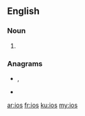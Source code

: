 {{also|Ios|iOS|-ios|íos-}}
==English==

===Noun===
{{head|en|noun plural form}}

# {{plural of|io|lang=en}}

===Anagrams===
* {{l|en|iso}}, {{l|en|ISO}}
* {{l|en|OSI}}

[[ar:ios]]
[[fr:ios]]
[[ku:ios]]
[[my:ios]]